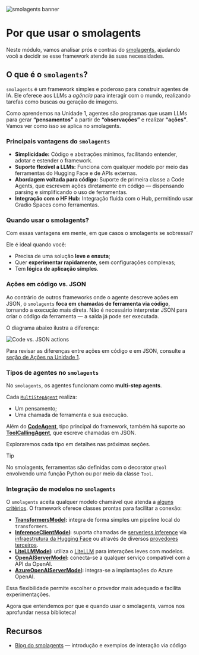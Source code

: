 ![smolagents banner](https://huggingface.co/datasets/huggingface/documentation-images/resolve/main/smolagents/license_to_call.png)
# Por que usar o smolagents

Neste módulo, vamos analisar prós e contras do [smolagents](https://huggingface.co/docs/smolagents/en/index), ajudando você a decidir se esse framework atende às suas necessidades.

## O que é o `smolagents`?

`smolagents` é um framework simples e poderoso para construir agentes de IA. Ele oferece aos LLMs a _agência_ para interagir com o mundo, realizando tarefas como buscas ou geração de imagens.

Como aprendemos na Unidade 1, agentes são programas que usam LLMs para gerar **“pensamentos”** a partir de **“observações”** e realizar **“ações”**. Vamos ver como isso se aplica no smolagents.

### Principais vantagens do `smolagents`
- **Simplicidade:** Código e abstrações mínimos, facilitando entender, adotar e estender o framework.  
- **Suporte flexível a LLMs:** Funciona com qualquer modelo por meio das ferramentas do Hugging Face e de APIs externas.  
- **Abordagem voltada para código:** Suporte de primeira classe a Code Agents, que escrevem ações diretamente em código — dispensando parsing e simplificando o uso de ferramentas.  
- **Integração com o HF Hub:** Integração fluida com o Hub, permitindo usar Gradio Spaces como ferramentas.

### Quando usar o smolagents?

Com essas vantagens em mente, em que casos o smolagents se sobressai?

Ele é ideal quando você:
- Precisa de uma solução **leve e enxuta**;  
- Quer **experimentar rapidamente**, sem configurações complexas;  
- Tem **lógica de aplicação simples**.

### Ações em código vs. JSON

Ao contrário de outros frameworks onde o agente descreve ações em JSON, o `smolagents` **foca em chamadas de ferramenta via código**, tornando a execução mais direta. Não é necessário interpretar JSON para criar o código da ferramenta — a saída já pode ser executada.

O diagrama abaixo ilustra a diferença:

![Code vs. JSON actions](https://huggingface.co/datasets/huggingface/documentation-images/resolve/main/transformers/code_vs_json_actions.png)

Para revisar as diferenças entre ações em código e em JSON, consulte a [seção de Ações na Unidade 1](https://huggingface.co/learn/agents-course/unit1/actions#actions-enabling-the-agent-to-engage-with-its-environment).

### Tipos de agentes no `smolagents`

No `smolagents`, os agentes funcionam como **multi-step agents**.

Cada [`MultiStepAgent`](https://huggingface.co/docs/smolagents/main/en/reference/agents#smolagents.MultiStepAgent) realiza:
- Um pensamento;  
- Uma chamada de ferramenta e sua execução.

Além do **[CodeAgent](https://huggingface.co/docs/smolagents/main/en/reference/agents#smolagents.CodeAgent)**, tipo principal do framework, também há suporte ao **[ToolCallingAgent](https://huggingface.co/docs/smolagents/main/en/reference/agents#smolagents.ToolCallingAgent)**, que escreve chamadas em JSON.

Exploraremos cada tipo em detalhes nas próximas seções.

> [!TIP]
> No smolagents, ferramentas são definidas com o decorator <code>@tool</code> envolvendo uma função Python ou por meio da classe <code>Tool</code>.

### Integração de modelos no `smolagents`

O `smolagents` aceita qualquer modelo chamável que atenda a [alguns critérios](https://huggingface.co/docs/smolagents/main/en/reference/models). O framework oferece classes prontas para facilitar a conexão:

- **[TransformersModel](https://huggingface.co/docs/smolagents/main/en/reference/models#smolagents.TransformersModel):** integra de forma simples um pipeline local do `transformers`.  
- **[InferenceClientModel](https://huggingface.co/docs/smolagents/main/en/reference/models#smolagents.InferenceClientModel):** suporta chamadas de [serverless inference](https://huggingface.co/docs/huggingface_hub/main/en/guides/inference) via [infraestrutura da Hugging Face](https://huggingface.co/docs/api-inference/index) ou através de diversos [provedores terceiros](https://huggingface.co/docs/huggingface_hub/main/en/guides/inference#supported-providers-and-tasks).  
- **[LiteLLMModel](https://huggingface.co/docs/smolagents/main/en/reference/models#smolagents.LiteLLMModel):** utiliza o [LiteLLM](https://www.litellm.ai/) para interações leves com modelos.  
- **[OpenAIServerModel](https://huggingface.co/docs/smolagents/main/en/reference/models#smolagents.OpenAIServerModel):** conecta-se a qualquer serviço compatível com a API da OpenAI.  
- **[AzureOpenAIServerModel](https://huggingface.co/docs/smolagents/main/en/reference/models#smolagents.AzureOpenAIServerModel):** integra-se a implantações do Azure OpenAI.

Essa flexibilidade permite escolher o provedor mais adequado e facilita experimentações.

Agora que entendemos por que e quando usar o smolagents, vamos nos aprofundar nessa biblioteca!

## Recursos

- [Blog do smolagents](https://huggingface.co/blog/smolagents) — introdução e exemplos de interação via código
